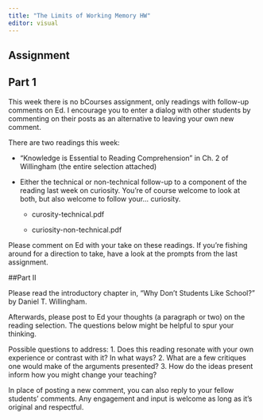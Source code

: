 ```yaml
---
title: "The Limits of Working Memory HW"
editor: visual
---
```


## Assignment

## Part 1

This week there is no bCourses assignment, only readings with follow-up comments on Ed. I encourage you to enter a dialog with other students by commenting on their posts as an alternative to leaving your own new comment.

There are two readings this week:

-   "Knowledge is Essential to Reading Comprehension" in Ch. 2 of Willingham (the entire selection attached)

-   Either the technical or non-technical follow-up to a component of the reading last week on curiosity. You're of course welcome to look at both, but also welcome to follow your... curiosity.

    -   curosity-technical.pdf

    -   curiosity-non-technical.pdf

Please comment on Ed with your take on these readings. If you're fishing around for a direction to take, have a look at the prompts from the last assignment.

##Part II

Please read the introductory chapter in, "Why Don't Students Like School?" by Daniel T. Willingham.

Afterwards, please post to Ed your thoughts (a paragraph or two) on the reading selection. The questions below might be helpful to spur your thinking.

Possible questions to address: 1. Does this reading resonate with your own experience or contrast with it? In what ways? 2. What are a few critiques one would make of the arguments presented? 3. How do the ideas present inform how you might change your teaching?

In place of posting a new comment, you can also reply to your fellow students' comments. Any engagement and input is welcome as long as it's original and respectful.
